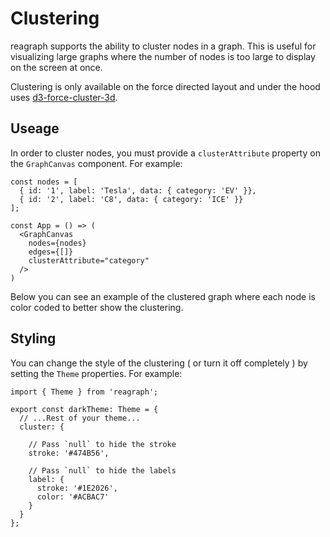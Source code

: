 
# Clustering
reagraph supports the ability to cluster nodes in a graph. This is useful for visualizing large graphs
where the number of nodes is too large to display on the screen at once.

Clustering is only available on the force directed layout and under the hood
uses [d3-force-cluster-3d](https://github.com/vasturiano/d3-force-cluster-3d).

## Useage
In order to cluster nodes, you must provide a `clusterAttribute` property on the `GraphCanvas` component. For example:

```tsx
const nodes = [
  { id: '1', label: 'Tesla', data: { category: 'EV' }},
  { id: '2', label: 'C8', data: { category: 'ICE' }}
];

const App = () => (
  <GraphCanvas
    nodes={nodes}
    edges={[]}
    clusterAttribute="category"
  />
)
```

Below you can see an example of the clustered graph where each node is color
coded to better show the clustering.

<div style={{ height: 400, width: '100%', position: 'relative', margin: '0 auto', background: 'white', borderRadius: 4, border: '1px solid rgba(0,0,0,.1)', boxShadow: 'rgb(0 0 0 / 10%) 0 1px 3px 0', overflow: 'hidden' }}>
  <ClusterSimple />
</div>

## Styling
You can change the style of the clustering ( or turn it off completely ) by setting
the `Theme` properties. For example:

```tsx
import { Theme } from 'reagraph';

export const darkTheme: Theme = {
  // ...Rest of your theme...
  cluster: {

    // Pass `null` to hide the stroke
    stroke: '#474B56',

    // Pass `null` to hide the labels
    label: {
      stroke: '#1E2026',
      color: '#ACBAC7'
    }
  }
};
```
